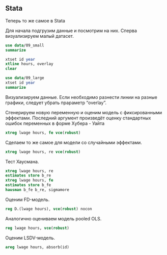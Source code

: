 ## Stata


Теперь то же самое в Stata

Для начала подгрузим данные и посмотрим на них. Сперва визуализируем малый датасет.


```stata
use data/09_small
summarize
```

```stata
xtset id year
xtline hours, overlay
clear
```


```stata
use data/09_large
xtset id year
summarize

```
Визуализируем данные. Если необходимо разнести линии на разные графики, следует убрать прараметр "overlay".

Сгенерируем новую переменную и оценим модель с фиксированными эффектами. Последний аргумент произведёт оценку стандартных ошибок переменных в форме Хубера - Уайта

```stata

xtreg lwage hours, fe vce(robust)
```


Сделаем то же самое для модели со случайными эффектами.

```stata
xtreg lwage hours, re vce(robust)
```

Тест Хаусмана.


```stata
xtreg lwage hours, re
estimates store b_re
xtreg lwage hours, fe
estimates store b_fe
hausman b_fe b_re, sigmamore
```

<!-- Вывод -->
Оценим FD-модель.
```stata
reg D.(lwage hours), vce(robust) nocon
```

Аналогично оцениваем модель pooled OLS.

```stata
reg lwage hours, vce(robust)
```

Оценим LSDV-модель.

```stata
areg lwage hours, absorb(id)
```
